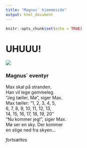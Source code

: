 ```yaml
---
title: "Magnus´ hjemmeside"
output: html_document
---
```


```r
knitr::opts_chunk$set(echo = TRUE)
```


# UHUUU!

![](IMG_0772.jpg)

### Magnus´ eventyr

Max skal på stranden.  
Han vil lege gemmeleg.  
"Jeg tæller, Mø", siger Max.  
Max tæller:  "1, 2, 3, 4, 5,  
6, 7, 8, 9, 10, 11, 12, 13,   
14, 15, 16, 17, 18, 19, 20"  
"Nu kommer jeg!", siger Max.  
Mø ser en sky. Der kommer   
en stige ned fra skyen...
  
  *fortsættes*

  
